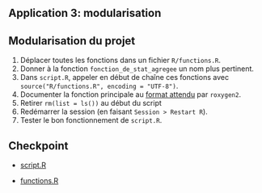 ## Application 3: modularisation

:::{.callout-tip collapse="true" icon=false}
## Modularisation du projet


:::{.incremental}

1. Déplacer toutes les fonctions dans un fichier `R/functions.R`.
2. Donner à la fonction `fonction_de_stat_agregee` un nom plus pertinent.
3. Dans `script.R`, appeler en début de chaîne ces fonctions avec `source("R/functions.R", encoding = "UTF-8")`.
4. Documenter la fonction principale au [format attendu](https://cran.r-project.org/web/packages/roxygen2/vignettes/roxygen2.html) par `roxygen2`.
4. Retirer `rm(list = ls())` au début du script
5. Redémarrer la session (en faisant `Session > Restart R`).
6. Tester le bon fonctionnement de `script.R`.
:::

:::

## Checkpoint

- [script.R](https://raw.githubusercontent.com/InseeFrLab/formation-bonnes-pratiques-R/main/R/checkpoints/application3/script.R)

- [functions.R](https://raw.githubusercontent.com/InseeFrLab/formation-bonnes-pratiques-R/main/R/checkpoints/application3/functions.R)
